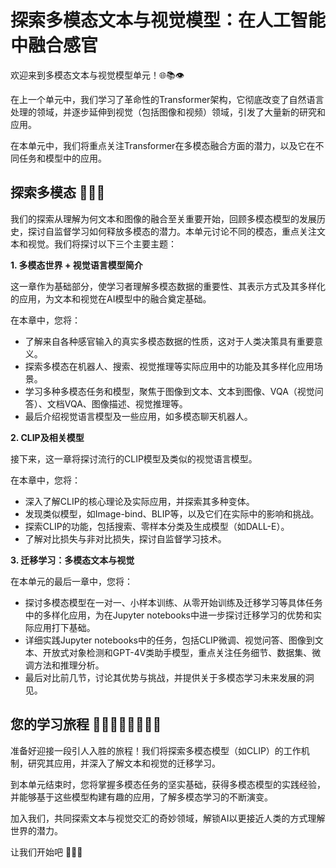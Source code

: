 # 探索多模态文本与视觉模型：在人工智能中融合感官

欢迎来到多模态文本与视觉模型单元！🌐📚👁️

在上一个单元中，我们学习了革命性的Transformer架构，它彻底改变了自然语言处理的领域，并逐步延伸到视觉（包括图像和视频）领域，引发了大量新的研究和应用。

在本单元中，我们将重点关注Transformer在多模态融合方面的潜力，以及它在不同任务和模型中的应用。

## 探索多模态 🔎🤔💭

我们的探索从理解为何文本和图像的融合至关重要开始，回顾多模态模型的发展历史，探讨自监督学习如何释放多模态的潜力。本单元讨论不同的模态，重点关注文本和视觉。我们将探讨以下三个主要主题：

**1. 多模态世界 + 视觉语言模型简介**

这一章作为基础部分，使学习者理解多模态数据的重要性、其表示方式及其多样化的应用，为文本和视觉在AI模型中的融合奠定基础。

在本章中，您将：

- 了解来自各种感官输入的真实多模态数据的性质，这对于人类决策具有重要意义。
- 探索多模态在机器人、搜索、视觉推理等实际应用中的功能及其多样化应用场景。
- 学习多种多模态任务和模型，聚焦于图像到文本、文本到图像、VQA（视觉问答）、文档VQA、图像描述、视觉推理等。
- 最后介绍视觉语言模型及一些应用，如多模态聊天机器人。

**2. CLIP及相关模型**

接下来，这一章将探讨流行的CLIP模型及类似的视觉语言模型。

在本章中，您将：

- 深入了解CLIP的核心理论及实际应用，并探索其多种变体。
- 发现类似模型，如Image-bind、BLIP等，以及它们在实际中的影响和挑战。
- 探索CLIP的功能，包括搜索、零样本分类及生成模型（如DALL-E）。
- 了解对比损失与非对比损失，探讨自监督学习技术。

**3. 迁移学习：多模态文本与视觉**

在本单元的最后一章中，您将：

- 探讨多模态模型在一对一、小样本训练、从零开始训练及迁移学习等具体任务中的多样化应用，为在Jupyter notebooks中进一步探讨迁移学习的优势和实际应用打下基础。
- 详细实践Jupyter notebooks中的任务，包括CLIP微调、视觉问答、图像到文本、开放式对象检测和GPT-4V类助手模型，重点关注任务细节、数据集、微调方法和推理分析。
- 最后对比前几节，讨论其优势与挑战，并提供关于多模态学习未来发展的洞见。

## 您的学习旅程 🏃🏻‍♂️🏃🏻‍♀️🏃🏻

准备好迎接一段引人入胜的旅程！我们将探索多模态模型（如CLIP）的工作机制，研究其应用，并深入了解文本和视觉的迁移学习。

到本单元结束时，您将掌握多模态任务的坚实基础，获得多模态模型的实践经验，并能够基于这些模型构建有趣的应用，了解多模态学习的不断演变。

加入我们，共同探索文本与视觉交汇的奇妙领域，解锁AI以更接近人类的方式理解世界的潜力。

让我们开始吧 🚀🤗✨